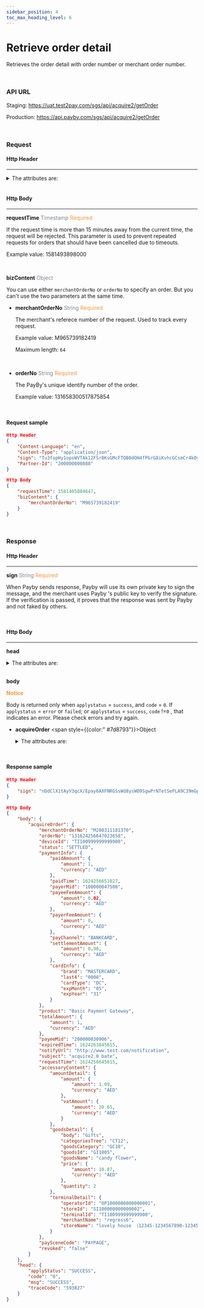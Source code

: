```yaml
---
sidebar_position: 4
toc_max_heading_level: 6
---
```




# Retrieve order detail

Retrieves the order detail with order number or merchant order number.

<br/>

### API URL

Staging: https://uat.test2pay.com/sgs/api/acquire2/getOrder

Production: https://api.payby.com/sgs/api/acquire2/getOrder

<br/>

### Request

#### Http Header

---

<details>
  <summary>The attributes are:</summary>

  <RequestHeader/>
</details>

<br/>

#### Http Body

---

**requestTime**   <font color = ' #7d8793'>Timestamp</font>   <font color = '#f19938'>Required</font>

If the request time is more than 15 minutes away from the current time, the request will be rejected. This parameter is used to prevent repeated requests for orders that should have been cancelled due to timeouts.

Example value: 1581493898000

<br/>

**bizContent**   <font color = ' #7d8793'>Object</font>  

You can use either `merchantOrderNo`  or `orderNo` to specify an order. But you can't use the two parameters at the same time.

- **merchantOrderNo**   <font color = ' #7d8793'>String</font>    <font color = '#f19938'>Required</font>

  The merchant's referece number of the request. Used to track every request.

  Example value: M965739182419

  Maximum length: `64`
  
  <br/>

- **orderNo**   <font color = ' #7d8793'>String</font>    <font color = '#f19938'>Required</font>

  The PayBy's unique identify number of the order. 

  Example value: 131658300517875854

  <br/>

#### Request sample

```json
Http Header
{
    "Content-Language": "en",
    "Content-Type": "application/json",
    "sign": "Tu3fopHy1opsWVTAk12FSr8KsGMcFTQB0dOH4fPGrG8iKvhcGCsmCr4kOy3CBmv7zXpBNfMxoRW33YPz0Zm6503CDnqxlOZGaOCFSmwnsE01vDzZL489wPj5HEKJ7kk70/muDMiUwJubZoXVtmOGhpvvczJDYIhP/5kpwSkucdkjZwrlp7IGqoFHrgKgZXXieOsUlGJHb9xg+HchtCqCYaOvX+gIK/o88SdgogvGm8NW/N4dzBhnfbwPcC7ue3MO8mwCDkJ/5KavK8TEotSeTvFEyhAvzrd41ccg47SWXZ4UnhvwT06iIYZ67G4Xg24Bc97cQe1XFM9CPd+/8w7uDA==",
    "Partner-Id": "200000000888"
}

Http Body
{
    "requestTime": 1581405884647,
    "bizContent": {
        "merchantOrderNo": "M965739182419"
    }
}
```

<br/>

### Response

#### Http Header

---

**sign**   <font color = ' #7d8793'>String</font>   <font color = '#f19938'>Required</font>

When Payby sends response, Payby will use its own private key to sign the message, and the merchant uses Payby 's public key to verify the signature. If the verification is passed, it proves that the response was sent by Payby and not faked by others.

<br/>

#### Http Body

---

**head** 

  <details>
    <summary>The attributes are:</summary>
    <ResponseHead />
  </details>
<br/>

**body** 

**<font color = '#f19938'>Notice </font>**

Body is returned only when `applystatus` = `success`, and `code` = `0`.
If `applystatus` = `error` or `failed`;  or `applystatus` = `success`, `code` !=`0` , that indicates an error. Please check errors and try again.

- **acquireOrder** <span style={{color:" #7d8793"}}>Object</span>

  <details>
  <summary>The attributes are:</summary>
    <AcquireOrder />
  </details>

<br/>

#### Response sample

```json
Http Header
{
    "sign": "nDdClX1tAyV3qcX/Epay6AXFNRGSsWd8ysWO9SgwPrNTetSePLA9C39mGp6qRbjJeqXLEnYLwSkBu5eKdtyVX3tflGLiV2kvRjVfYpTCjXdVL2Pcnv2w+ghjHe2jL988iklk7q5AjAgdtXNphpHcTes9pk6W3bVCbvijH6at0fExUtZ91L1LrnPGELT1IJm/lFW3w4KLh0Gxs7FzDPI9RDfUemObNlRzV8kCtkWahwPgs/hBnS69GyYDKN7ihQX2UiLuP239wl6IA+VG/ZZKHPhLs8bbuOS+LKWORIp6jRt+JsAx7c/Ot1RNyOnHKxPRKJ8bVTohEp39yUz/HwG8oA=="
}

Http Body
{
    "body": {
        "acquireOrder": {
            "merchantOrderNo": "M280311181370",
            "orderNo": "131624256647023658",
            "deviceId": "TI100999999999900",
            "status": "SETTLED",
            "paymentInfo": {
                "paidAmount": {
                    "amount": 1,
                    "currency": "AED"
                },
                "paidTime": 1624256651027,
                "payerMid": "100000047500",
                "payeeFeeAmount": {
                    "amount": 0.02,
                    "currency": "AED"
                },
                "payerFeeAmount": {
                    "amount": 0,
                    "currency": "AED"
                },
                "payChannel": "BANKCARD",
                "settlementAmount": {
                    "amount": 0.98,
                    "currency": "AED"
                },
                "cardInfo": {
                    "brand": "MASTERCARD",
                    "last4": "0008",
                    "cardType": "DC",
                    "expMonth": "05",
                    "expYear": "31"
                }
            },
            "product": "Basic Payment Gateway",
            "totalAmount": {
                "amount": 1,
                "currency": "AED"
            },
            "payeeMid": "200000030906",
            "expiredTime": 1624263845615,
            "notifyUrl": "http://www.test.com/notification",
            "subject": "acquire2.0 bate",
            "requestTime": 1624256645615,
            "accessoryContent": {
                "amountDetail": {
                    "amount": {
                        "amount": 1.09,
                        "currency": "AED"
                    },
                    "vatAmount": {
                        "amount": 20.65,
                        "currency": "AED"
                    }
                },
                "goodsDetail": {
                    "body": "Gifts",
                    "categoriesTree": "CT12",
                    "goodsCategory": "GC10",
                    "goodsId": "GI1005",
                    "goodsName": "candy flower",
                    "price": {
                        "amount": 10.87,
                        "currency": "AED"
                    },
                    "quantity": 2
                },
                "terminalDetail": {
                    "operatorId": "OP1000000000000001",
                    "storeId": "SI100000000000002",
                    "terminalId": "TI100999999999900",
                    "merchantName": "regress6",
                    "storeName": "lovely house يا في الصين（1234567890-1234567890-12345）"
                }
            },
            "paySceneCode": "PAYPAGE",
            "revoked": "false"
        }
    },
    "head": {
        "applyStatus": "SUCCESS",
        "code": "0",
        "msg": "SUCCESS",
        "traceCode": "593827"
    }
}
```


